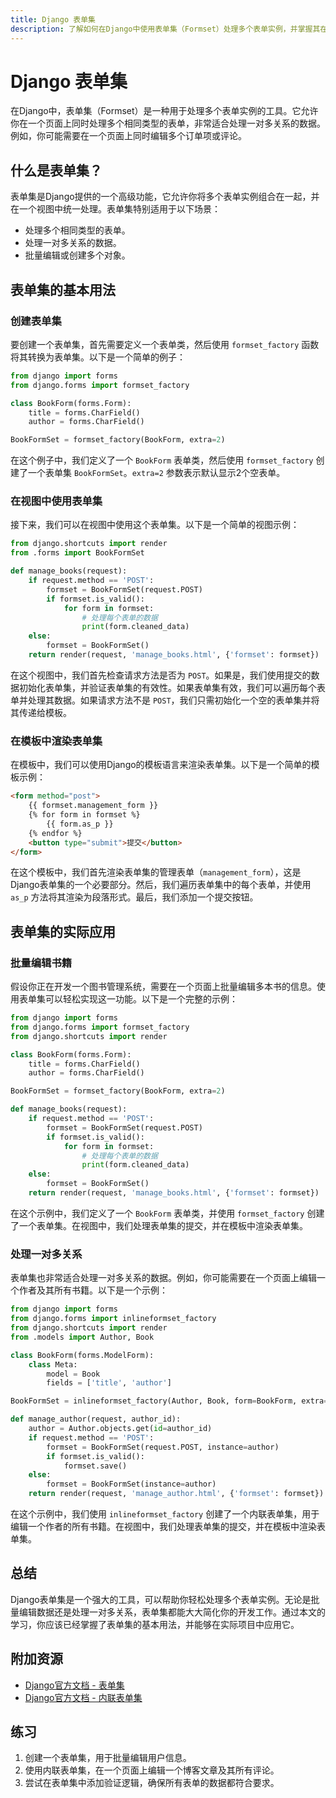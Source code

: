 ```yaml
---
title: Django 表单集
description: 了解如何在Django中使用表单集（Formset）处理多个表单实例，并掌握其在实际项目中的应用。
---
```


# Django 表单集

在Django中，表单集（Formset）是一种用于处理多个表单实例的工具。它允许你在一个页面上同时处理多个相同类型的表单，非常适合处理一对多关系的数据。例如，你可能需要在一个页面上同时编辑多个订单项或评论。

## 什么是表单集？

表单集是Django提供的一个高级功能，它允许你将多个表单实例组合在一起，并在一个视图中统一处理。表单集特别适用于以下场景：

- 处理多个相同类型的表单。
- 处理一对多关系的数据。
- 批量编辑或创建多个对象。

## 表单集的基本用法

### 创建表单集

要创建一个表单集，首先需要定义一个表单类，然后使用 `formset_factory` 函数将其转换为表单集。以下是一个简单的例子：

```python
from django import forms
from django.forms import formset_factory

class BookForm(forms.Form):
    title = forms.CharField()
    author = forms.CharField()

BookFormSet = formset_factory(BookForm, extra=2)
```

在这个例子中，我们定义了一个 `BookForm` 表单类，然后使用 `formset_factory` 创建了一个表单集 `BookFormSet`。`extra=2` 参数表示默认显示2个空表单。

### 在视图中使用表单集

接下来，我们可以在视图中使用这个表单集。以下是一个简单的视图示例：

```python
from django.shortcuts import render
from .forms import BookFormSet

def manage_books(request):
    if request.method == 'POST':
        formset = BookFormSet(request.POST)
        if formset.is_valid():
            for form in formset:
                # 处理每个表单的数据
                print(form.cleaned_data)
    else:
        formset = BookFormSet()
    return render(request, 'manage_books.html', {'formset': formset})
```

在这个视图中，我们首先检查请求方法是否为 `POST`。如果是，我们使用提交的数据初始化表单集，并验证表单集的有效性。如果表单集有效，我们可以遍历每个表单并处理其数据。如果请求方法不是 `POST`，我们只需初始化一个空的表单集并将其传递给模板。

### 在模板中渲染表单集

在模板中，我们可以使用Django的模板语言来渲染表单集。以下是一个简单的模板示例：

```html
<form method="post">
    {{ formset.management_form }}
    {% for form in formset %}
        {{ form.as_p }}
    {% endfor %}
    <button type="submit">提交</button>
</form>
```

在这个模板中，我们首先渲染表单集的管理表单（`management_form`），这是Django表单集的一个必要部分。然后，我们遍历表单集中的每个表单，并使用 `as_p` 方法将其渲染为段落形式。最后，我们添加一个提交按钮。

## 表单集的实际应用

### 批量编辑书籍

假设你正在开发一个图书管理系统，需要在一个页面上批量编辑多本书的信息。使用表单集可以轻松实现这一功能。以下是一个完整的示例：

```python
from django import forms
from django.forms import formset_factory
from django.shortcuts import render

class BookForm(forms.Form):
    title = forms.CharField()
    author = forms.CharField()

BookFormSet = formset_factory(BookForm, extra=2)

def manage_books(request):
    if request.method == 'POST':
        formset = BookFormSet(request.POST)
        if formset.is_valid():
            for form in formset:
                # 处理每个表单的数据
                print(form.cleaned_data)
    else:
        formset = BookFormSet()
    return render(request, 'manage_books.html', {'formset': formset})
```

在这个示例中，我们定义了一个 `BookForm` 表单类，并使用 `formset_factory` 创建了一个表单集。在视图中，我们处理表单集的提交，并在模板中渲染表单集。

### 处理一对多关系

表单集也非常适合处理一对多关系的数据。例如，你可能需要在一个页面上编辑一个作者及其所有书籍。以下是一个示例：

```python
from django import forms
from django.forms import inlineformset_factory
from django.shortcuts import render
from .models import Author, Book

class BookForm(forms.ModelForm):
    class Meta:
        model = Book
        fields = ['title', 'author']

BookFormSet = inlineformset_factory(Author, Book, form=BookForm, extra=1)

def manage_author(request, author_id):
    author = Author.objects.get(id=author_id)
    if request.method == 'POST':
        formset = BookFormSet(request.POST, instance=author)
        if formset.is_valid():
            formset.save()
    else:
        formset = BookFormSet(instance=author)
    return render(request, 'manage_author.html', {'formset': formset})
```

在这个示例中，我们使用 `inlineformset_factory` 创建了一个内联表单集，用于编辑一个作者的所有书籍。在视图中，我们处理表单集的提交，并在模板中渲染表单集。

## 总结

Django表单集是一个强大的工具，可以帮助你轻松处理多个表单实例。无论是批量编辑数据还是处理一对多关系，表单集都能大大简化你的开发工作。通过本文的学习，你应该已经掌握了表单集的基本用法，并能够在实际项目中应用它。

## 附加资源

- [Django官方文档 - 表单集](https://docs.djangoproject.com/en/stable/topics/forms/formsets/)
- [Django官方文档 - 内联表单集](https://docs.djangoproject.com/en/stable/topics/forms/modelforms/#inline-formsets)

## 练习

1. 创建一个表单集，用于批量编辑用户信息。
2. 使用内联表单集，在一个页面上编辑一个博客文章及其所有评论。
3. 尝试在表单集中添加验证逻辑，确保所有表单的数据都符合要求。
